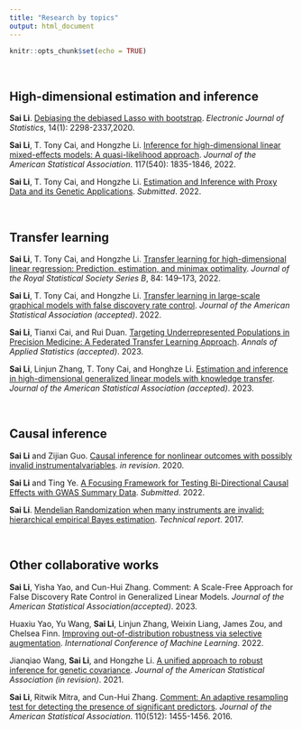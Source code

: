 ```yaml
---
title: "Research by topics"
output: html_document
---
```


```r
knitr::opts_chunk$set(echo = TRUE)
```

&nbsp;

## High-dimensional estimation and inference

**Sai Li**. [Debiasing the debiased Lasso with bootstrap]( https://arxiv.org/abs/1711.03613). *Electronic Journal of Statistics*, 14(1): 2298-2337,2020. 

**Sai Li**, T. Tony Cai, and Hongzhe Li. [Inference for high-dimensional linear mixed-effects models: A quasi-likelihood approach](https://arxiv.org/abs/1907.06116). *Journal of the American Statistical Association*. 117(540): 1835-1846, 2022.

**Sai Li**, T. Tony Cai, and Hongzhe Li. [Estimation and Inference with Proxy Data and its Genetic Applications](https://arxiv.org/abs/2201.03727). *Submitted*. 2022.




&nbsp;

## Transfer learning

**Sai Li**, T. Tony Cai, and Hongzhe Li. [Transfer learning for high-dimensional linear regression: Prediction, estimation, and minimax optimality](https://arxiv.org/abs/2006.10593). *Journal of the Royal Statistical Society Series B*, 84: 149–173, 2022.

**Sai Li**, T. Tony Cai, and Hongzhe Li. [Transfer learning in large-scale graphical models with false discovery rate control](https://arxiv.org/abs/2010.11037). *Journal of the American Statistical Association (accepted)*. 2022.

**Sai Li**, Tianxi Cai, and Rui Duan. [Targeting Underrepresented Populations in Precision Medicine: A Federated Transfer Learning Approach](https://arxiv.org/abs/2108.12112). *Annals of Applied Statistics (accepted)*. 2023.

**Sai Li**, Linjun Zhang, T. Tony Cai, and Honghze Li. [Estimation and inference in high-dimensional generalized linear models with knowledge transfer](https://www.tandfonline.com/doi/full/10.1080/01621459.2023.2184373). *Journal of the American Statistical Association (accepted)*. 2023.




&nbsp;

## Causal inference

**Sai Li** and Zijian Guo. [Causal inference for nonlinear outcomes with possibly invalid instrumentalvariables](http://arxiv.org/abs/2010.09922). *in revision*. 2020.

**Sai Li** and Ting Ye. [A Focusing Framework for Testing Bi-Directional Causal Effects with GWAS Summary Data](https://arxiv.org/abs/2203.06887). *Submitted*. 2022.

**Sai Li**. 
 [Mendelian Randomization when many instruments are invalid: hierarchical empirical Bayes estimation](https://arxiv.org/abs/1706.01389). *Technical report*. 2017.

&nbsp;

## Other collaborative works

**Sai Li**, Yisha Yao, and Cun-Hui Zhang.
Comment: A Scale-Free Approach for False Discovery Rate Control in Generalized Linear Models. *Journal of the American Statistical Association(accepted)*. 2023.

Huaxiu Yao, Yu Wang, **Sai Li**, Linjun Zhang, Weixin Liang, James Zou, and Chelsea Finn. [ Improving out-of-distribution robustness via selective augmentation](https://arxiv.org/abs/2201.00299). *International Conference of Machine Learning*. 2022.

Jianqiao Wang, **Sai Li**, and Hongzhe Li. [A unified approach to robust inference for genetic covariance](https://arxiv.org/abs/2106.04106). *Journal of the American Statistical Association (in revision)*. 2021.


**Sai Li**, Ritwik Mitra, and Cun-Hui Zhang.
[Comment: An adaptive resampling test for detecting the presence of significant predictors](   http://dx.doi.org/10.1080/01621459.2015.1106404). *Journal of the American Statistical Association*. 110(512): 1455-1456. 2016.




